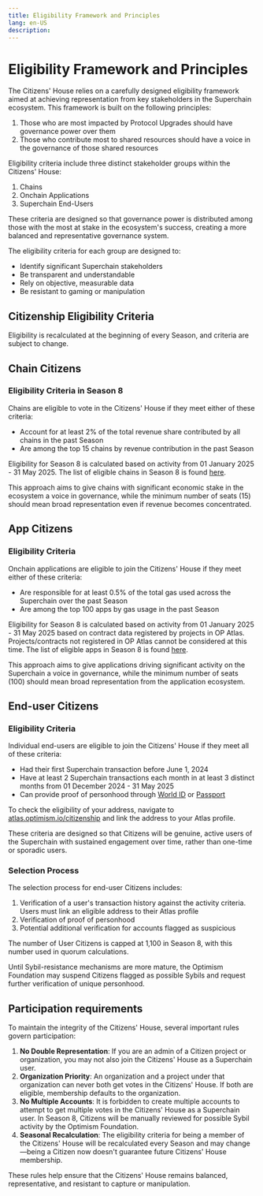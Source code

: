 ```yaml
---
title: Eligibility Framework and Principles
lang: en-US
description: 
---
```


# Eligibility Framework and Principles

The Citizens' House relies on a carefully designed eligibility framework aimed at achieving representation from key stakeholders in the Superchain ecosystem. This framework is built on the following principles:

1. Those who are most impacted by Protocol Upgrades should have governance power over them
2. Those who contribute most to shared resources should have a voice in the governance of those shared resources

Eligibility criteria include three distinct stakeholder groups within the Citizens' House:

1. Chains
2. Onchain Applications 
3. Superchain End-Users

These criteria are designed so that governance power is distributed among those with the most at stake in the ecosystem's success, creating a more balanced and representative governance system.

The eligibility criteria for each group are designed to:

- Identify significant Superchain stakeholders
- Be transparent and understandable
- Rely on objective, measurable data
- Be resistant to gaming or manipulation

## Citizenship Eligibility Criteria

Eligibility is recalculated at the beginning of every Season, and criteria are subject to change.

## Chain Citizens

### Eligibility Criteria in Season 8

Chains are eligible to vote in the Citizens' House if they meet either of these criteria:

- Account for at least 2% of the total revenue share contributed by all chains in the past Season
- Are among the top 15 chains by revenue contribution in the past Season

Eligibility for Season 8 is calculated based on activity from 01 January 2025 - 31 May 2025. The list of eligible chains in Season 8 is found [here](https://community.optimism.io/citizens-house/s8-eligible-chains-and-apps).

This approach aims to give chains with significant economic stake in the ecosystem  a voice in governance, while the minimum number of seats (15) should mean broad representation even if revenue becomes concentrated.

## App Citizens

### Eligibility Criteria

Onchain applications are eligible to join the Citizens' House if they meet either of these criteria:

- Are responsible for at least 0.5% of the total gas used across the Superchain over the past Season
- Are among the top 100 apps by gas usage in the past Season

Eligibility for Season 8 is calculated based on activity from 01 January 2025 - 31 May 2025 based on contract data registered by projects in OP Atlas. Projects/contracts not registered in OP Atlas cannot be considered at this time. The list of eligible apps in Season 8 is found [here](https://community.optimism.io/citizens-house/s8-eligible-chains-and-apps).

This approach aims to give applications driving significant activity on the Superchain a voice in governance, while the minimum number of seats (100) should mean broad representation from the application ecosystem.

## End-user Citizens

### Eligibility Criteria

Individual end-users are eligible to join the Citizens' House if they meet all of these criteria:

- Had their first Superchain transaction before June 1, 2024
- Have at least 2 Superchain transactions each month in at least 3 distinct months from 01 December 2024 - 31 May 2025
- Can provide proof of personhood through [World ID](https://world.org/world-id) or [Passport](https://app.passport.xyz/)

To check the eligibility of your address, navigate to [atlas.optimism.io/citizenship](http://atlas.optimism.io/citizenship) and link the address to your Atlas profile.

These criteria are designed so that Citizens will be genuine, active users of the Superchain with sustained engagement over time, rather than one-time or sporadic users.

### Selection Process

The selection process for end-user Citizens includes:

1. Verification of a user's transaction history against the activity criteria. Users must link an eligible address to their Atlas profile
2. Verification of proof of personhood
3. Potential additional verification for accounts flagged as suspicious

The number of User Citizens is capped at 1,100 in Season 8, with this number used in quorum calculations.

Until Sybil-resistance mechanisms are more mature, the Optimism Foundation may suspend Citizens flagged as possible Sybils and request further verification of unique personhood.

## Participation requirements

To maintain the integrity of the Citizens' House, several important rules govern participation:

1. **No Double Representation**: If you are an admin of a Citizen project or organization, you may not also join the Citizens' House as a Superchain user.
2. **Organization Priority**: An organization and a project under that organization can never both get votes in the Citizens' House. If both are eligible, membership defaults to the organization.
3. **No Multiple Accounts**: It is forbidden to create multiple accounts to attempt to get multiple votes in the Citizens' House as a Superchain user. In Season 8, Citizens will be manually reviewed for possible Sybil activity by the Optimism Foundation.
4. **Seasonal Recalculation**: The eligibility criteria for being a member of the Citizens' House will be recalculated every Season and may change—being a Citizen now doesn't guarantee future Citizens' House membership.

These rules help ensure that the Citizens' House remains balanced, representative, and resistant to capture or manipulation.
